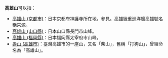'''高雄山'''可以指：

*[[高雄山_(京都市)|高雄山 (京都市)]]：日本京都府神護寺所在地，參見{{tsl|ja|高雄 (京都市)|高雄山 (京都府)}}。高雄級重巡洋艦高雄號名稱來源。
*[[高雄山_(山口縣)|高雄山 (山口縣)]]：日本山口縣長門市山峰。
*[[高雄山_(福岡縣)|高雄山 (福岡縣)]]：日本福岡縣太宰府市山峰。
*[[壽山_(高雄市)|壽山 (高雄市)]]：臺灣高雄市的一座山，又名「柴山」，舊稱「打狗山」，曾經命名為「高雄山」。
{{disambig|Cat=三字地名消歧义}}
